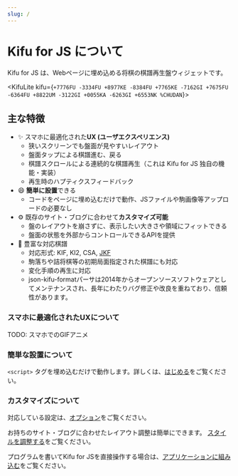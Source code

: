```yaml
---
slug: /
---
```


# Kifu for JS について

Kifu for JS は、Webページに埋め込める将棋の棋譜再生盤ウィジェットです。

<KifuLite kifu={`
+7776FU
-3334FU
+8977KE
-8384FU
+7765KE
-7162GI
+7675FU
-6364FU
+8822UM
-3122GI
+0055KA
-6263GI
+6553NK
%CHUDAN
`}>
</KifuLite>

## 主な特徴

* ✨ スマホに最適化された**UX (ユーザエクスペリエンス)**
  * 狭いスクリーンでも盤面が見やすいレイアウト
  * 盤面タップによる棋譜進む、戻る
  * 棋譜スクロールによる連続的な棋譜再生（これは Kifu for JS 独自の機能・実装）
  * 再生時のハプティクスフィードバック
* 😄 **簡単に設置**できる
  * コードをページに埋め込むだけで動作、JSファイルや駒画像等アップロードの必要なし
* ⚙️ 既存のサイト・ブログに合わせて**カスタマイズ可能**
  * 盤のレイアウトを崩さずに、表示したい大きさや領域にフィットできる
  * 盤面の状態を外部からコントロールできるAPIを提供
* 🦾 豊富な対応棋譜
  * 対応形式: KIF, KI2, CSA, [JKF](https://github.com/na2hiro/Kifu-for-JS/tree/master/packages/json-kifu-format)
  * 駒落ちや詰将棋等の初期局面指定された棋譜にも対応
  * 変化手順の再生に対応
  * json-kifu-formatパーサは2014年からオープンソースソフトウェアとしてメンテナンスされ、長年にわたりバグ修正や改良を重ねており、信頼性があります。

### スマホに最適化されたUXについて

TODO: スマホでのGIFアニメ

### 簡単な設置について

`<script>` タグを埋め込むだけで動作します。詳しくは、[はじめる](/docs/getting-started)をご覧ください。

### カスタマイズについて

対応している設定は、[オプション](./options)をご覧ください。

お持ちのサイト・ブログに合わせたレイアウト調整は簡単にできます。 [スタイルを調整する](./adjusting-style)をご覧ください。

プログラムを書いてKifu for JSを直接操作する場合は、[アプリケーションに組み込む](./integrating-with-app)をご覧ください。
